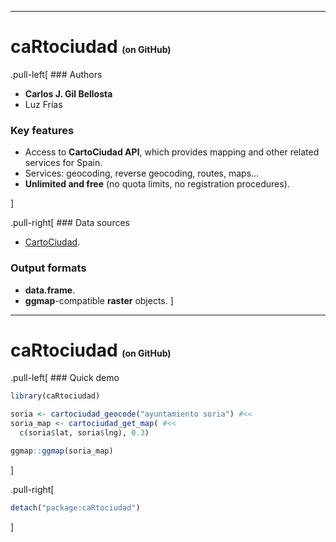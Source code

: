 
---

# caRtociudad <span style="font-size: 50%;">(on GitHub)</span>

.pull-left[
### Authors

- **Carlos J. Gil Bellosta**
- Luz Frías

### Key features

- Access to **CartoCiudad API**, which provides mapping and other related services for Spain.
- Services: geocoding, reverse geocoding, routes, maps...
- **Unlimited and free** (no quota limits, no registration procedures).

]

.pull-right[
### Data sources

- [CartoCiudad](https://www.cartociudad.es/web/portal).

### Output formats

- **data.frame**.
- **ggmap**-compatible **raster** objects.
]

---

# caRtociudad <span style="font-size: 50%;">(on GitHub)</span>

.pull-left[
### Quick demo

```r
library(caRtociudad)

soria <- cartociudad_geocode("ayuntamiento soria") #<<
soria_map <- cartociudad_get_map( #<<
  c(soria$lat, soria$lng), 0.3)

ggmap::ggmap(soria_map)
```
]

.pull-right[
```r
detach("package:caRtociudad")
```
]
